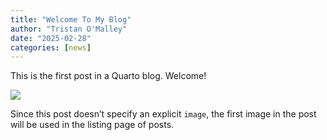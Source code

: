 ```yaml
---
title: "Welcome To My Blog"
author: "Tristan O'Malley"
date: "2025-02-28"
categories: [news]
---
```


This is the first post in a Quarto blog. Welcome!

![](thumbnail.jpg)

Since this post doesn't specify an explicit `image`, the first image in the post will be used in the listing page of posts.
